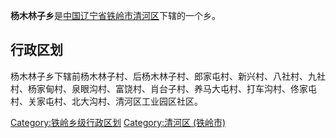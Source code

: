 {{中国乡级行政区
|行政区全称 = 杨木林子乡
|景观照片文件名 = 
|景观照片描述 = 
|汉语拼音 =
|其他语言 = 
|其他语言名称 = 
|位置图文件名 = 
|位置图描述 = 
|自定义图片=
|上级行政区 = [[辽宁省|辽宁省]][[铁岭市|铁岭市]][[清河区|清河区]]
|行政区类别 = 乡
|行政区划代码 = 
|行政区划 = 
|村委会 = 
|居委会 = 
|建置时间 = 
|领导职位 = 
|领导名称 = 
|政府驻地 = 
|毗邻 = 
|地理坐标 = 
|总面积 = 
|总人口 = 
|户籍人口 = 
|户籍人口年份 = 
|常住人口 = 
|常住人口年份 = 
|人口密度 = 
|GDP = 
|邮政编码 = 
|电话区号 = 
|官方网站 = 
|网站名称 = 
}}
'''杨木林子乡'''是[[中华人民共和国|中国]][[辽宁省|辽宁省]][[铁岭市|铁岭市]][[清河区|清河区]]下辖的一个乡。

== 行政区划 ==

杨木林子乡下辖前杨木林子村、后杨木林子村、郎家屯村、新兴村、八社村、九社村、杨家甸村、泉眼沟村、富饶村、肖台子村、养马大屯村、打车沟村、佟家屯村、关家屯村、北大沟村、清河区工业园区社区。

{{辽宁小作品}}
{{铁岭市清河区行政区划}}

[[Category:铁岭乡级行政区划|Category:铁岭乡级行政区划]]
[[Category:清河区_(铁岭市)|Category:清河区 (铁岭市)]]